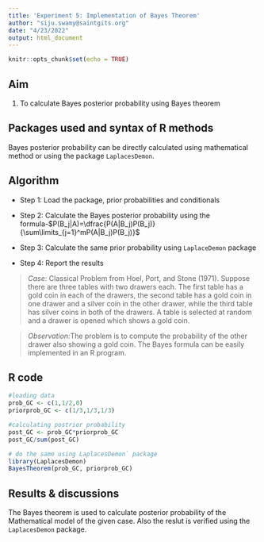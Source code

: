 ---
title: 'Experiment 5: Implementation of Bayes Theorem'
author: "siju.swamy@saintgits.org"
date: "4/23/2022"
output: html_document
---

```{r setup, include=FALSE}
knitr::opts_chunk$set(echo = TRUE)
```

## Aim

1. To calculate Bayes posterior probability using Bayes theorem

## Packages used and syntax of R methods

Bayes posterior probability can be directly calculated using mathematical method or using the package `LaplacesDemon`.

## Algorithm
* Step 1: Load the package, prior probabilities and conditionals

* Step 2: Calculate the Bayes posterior probability using the formula-$P(B_j|A)=\dfrac{P(A|B_j)P(B_j)}{\sum\limits_{j=1}^mP(A|B_j)P(B_j)}$

* Step 3: Calculate the same prior probability using `LaplaceDemon` package

* Step 4: Report the results

>*Case:* Classical Problem from Hoel, Port, and Stone (1971). Suppose there are three tables with two drawers each. The first table has a gold coin in each of the drawers, the second table has a gold coin in one drawer and a silver coin in the other drawer, while the third table has silver coins in both of the drawers. A table is selected at random and a drawer is opened which shows a gold coin. 

>*Observation:*The problem is to compute the probability of the other drawer also showing a gold coin. The Bayes formula can be easily implemented in an R program.

## R code

```{r}
#loading data
prob_GC <- c(1,1/2,0)
priorprob_GC <- c(1/3,1/3,1/3)
```

```{r}
#calculating postrior probability
post_GC <- prob_GC*priorprob_GC
post_GC/sum(post_GC)
```

```{r}
# do the same using LaplacesDemon` package
library(LaplacesDemon)
BayesTheorem(prob_GC, priorprob_GC)

```


## Results & discussions

The Bayes theorem is used to calculate posterior probability of the Mathematical model of the given case. Also the reslut is verified using the `LaplacesDemon` package.